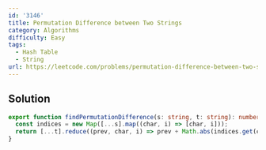 ```yaml
---
id: '3146'
title: Permutation Difference between Two Strings
category: Algorithms
difficulty: Easy
tags:
  - Hash Table
  - String
url: https://leetcode.com/problems/permutation-difference-between-two-strings
---
```


## Solution

```typescript filename="solution.ts" copy
export function findPermutationDifference(s: string, t: string): number {
  const indices = new Map([...s].map((char, i) => [char, i]));
  return [...t].reduce((prev, char, i) => prev + Math.abs(indices.get(char)! - i), 0);
}
```
